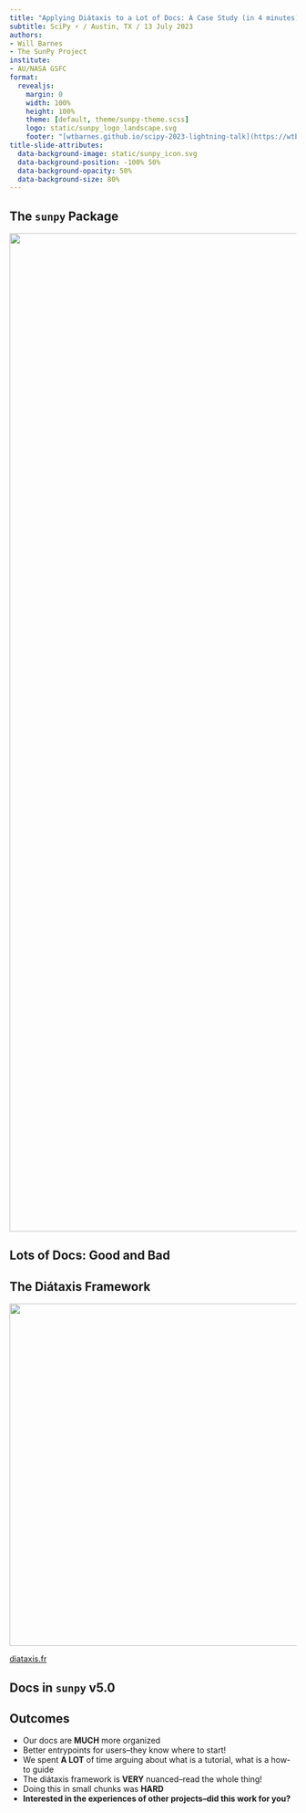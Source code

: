 ```yaml
---
title: "Applying Diátaxis to a Lot of Docs: A Case Study (in 4 minutes)"
subtitle: SciPy ⚡️ / Austin, TX / 13 July 2023
authors:
- Will Barnes
- The SunPy Project
institute:
- AU/NASA GSFC
format:
  revealjs:
    margin: 0
    width: 100%
    height: 100%
    theme: [default, theme/sunpy-theme.scss]
    logo: static/sunpy_logo_landscape.svg
    footer: "[wtbarnes.github.io/scipy-2023-lightning-talk](https://wtbarnes.github.io/scipy-2023-lightning-talk)"
title-slide-attributes: 
  data-background-image: static/sunpy_icon.svg
  data-background-position: -100% 50%
  data-background-opacity: 50%
  data-background-size: 80%
---
```


## The `sunpy` Package

:::{.r-stack}
![](static/tour.svg){fig-align="center" width=1750}
:::

## Lots of Docs: Good and Bad {background-iframe="https://docs.sunpy.org/en/v4.1.7/" background-interactive=true}

## The Diátaxis Framework

![](https://diataxis.fr/_images/diataxis.png){fig-align="center" height=600}

::: footer
[diataxis.fr](https://diataxis.fr)
:::

## Docs in `sunpy` v5.0 {background-iframe="https://docs.sunpy.org/en/stable/" background-interactive=true}

## Outcomes

- Our docs are **MUCH** more organized
- Better entrypoints for users--they know where to start!
- We spent **A LOT** of time arguing about what is a tutorial, what is a how-to guide
- The diátaxis framework is **VERY** nuanced--read the whole thing!
- Doing this in small chunks was **HARD**
- **Interested in the experiences of other projects--did this work for you?**
